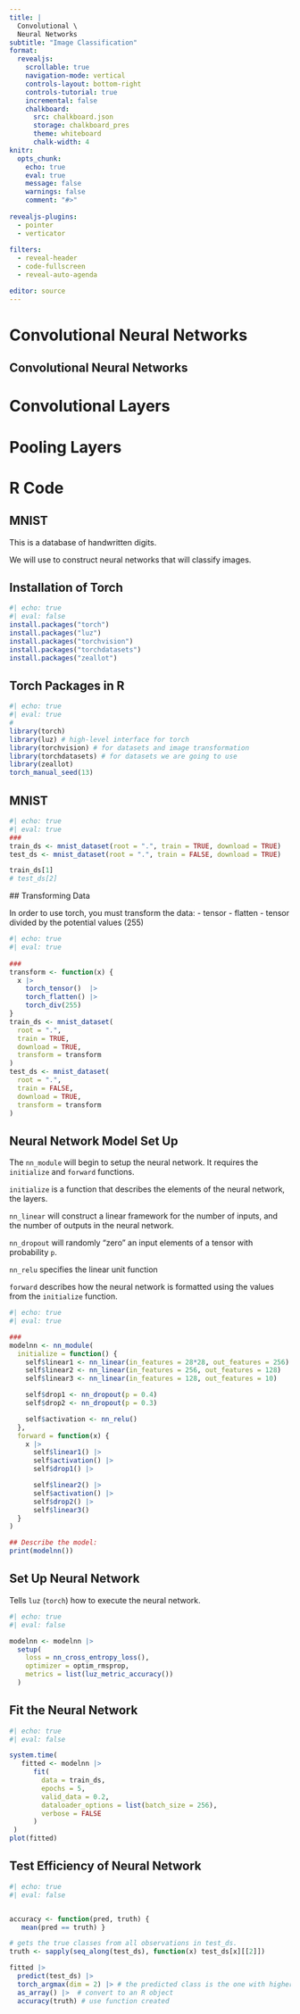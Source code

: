 ```yaml
---
title: |
  Convolutional \
  Neural Networks
subtitle: "Image Classification"
format:
  revealjs:
    scrollable: true
    navigation-mode: vertical
    controls-layout: bottom-right
    controls-tutorial: true
    incremental: false 
    chalkboard:
      src: chalkboard.json
      storage: chalkboard_pres
      theme: whiteboard
      chalk-width: 4
knitr:
  opts_chunk: 
    echo: true
    eval: true
    message: false
    warnings: false
    comment: "#>" 
    
revealjs-plugins:
  - pointer
  - verticator
  
filters: 
  - reveal-header
  - code-fullscreen
  - reveal-auto-agenda

editor: source
---
```


# Convolutional Neural Networks

## Convolutional Neural Networks

# Convolutional Layers

# Pooling Layers

# R Code

## MNIST

This is a database of handwritten digits.

We will use to construct neural networks that will classify images.

## Installation of Torch

```r
#| echo: true
#| eval: false
install.packages("torch")
install.packages("luz")
install.packages("torchvision")
install.packages("torchdatasets")
install.packages("zeallot")

```

## Torch Packages in R

```r
#| echo: true
#| eval: true
# 
library(torch)
library(luz) # high-level interface for torch
library(torchvision) # for datasets and image transformation
library(torchdatasets) # for datasets we are going to use
library(zeallot)
torch_manual_seed(13)

```


## MNIST

```r
#| echo: true
#| eval: true
###
train_ds <- mnist_dataset(root = ".", train = TRUE, download = TRUE)
test_ds <- mnist_dataset(root = ".", train = FALSE, download = TRUE)

train_ds[1]
# test_ds[2]

```


  ## Transforming Data

In order to use torch, you must transform the data:
-   tensor
-   flatten
-   tensor divided by the potential values (255)


```r
#| echo: true
#| eval: true
 
###
transform <- function(x) {
  x |>
    torch_tensor()  |>
    torch_flatten() |>
    torch_div(255)
}
train_ds <- mnist_dataset(
  root = ".",
  train = TRUE,
  download = TRUE,
  transform = transform
)
test_ds <- mnist_dataset(
  root = ".",
  train = FALSE,
  download = TRUE,
  transform = transform
)

```


## Neural Network Model Set Up

The `nn_module` will begin to setup the neural network. It requires the `initialize` and `forward` functions.

::: fragment
`initialize` is a function that describes the elements of the neural network, the layers.
:::


::: fragment
`nn_linear` will construct a linear framework for the number of inputs, and the number of outputs in the neural network.
:::

::: fragment
`nn_dropout` will randomly "zero" an input elements of a tensor with probability `p`.
:::

::: fragment
`nn_relu` specifies the linear unit function
:::

::: fragment
`forward` describes how the neural network is formatted using the values from the `initialize` function.
:::



```r
#| echo: true
#| eval: true

###
modelnn <- nn_module(
  initialize = function() {
    self$linear1 <- nn_linear(in_features = 28*28, out_features = 256)
    self$linear2 <- nn_linear(in_features = 256, out_features = 128)
    self$linear3 <- nn_linear(in_features = 128, out_features = 10)

    self$drop1 <- nn_dropout(p = 0.4)
    self$drop2 <- nn_dropout(p = 0.3)

    self$activation <- nn_relu()
  },
  forward = function(x) {
    x |>
      self$linear1() |>
      self$activation() |>
      self$drop1() |>

      self$linear2() |>
      self$activation() |>
      self$drop2() |>
      self$linear3()
  }
)

## Describe the model:
print(modelnn())

```

## Set Up Neural Network

Tells `luz` (`torch`) how to execute the neural network.

```r
#| echo: true
#| eval: false

modelnn <- modelnn |>
  setup(
    loss = nn_cross_entropy_loss(),
    optimizer = optim_rmsprop,
    metrics = list(luz_metric_accuracy())
  )
```

## Fit the Neural Network




```r
#| echo: true
#| eval: false

system.time(
   fitted <- modelnn |>
      fit(
        data = train_ds,
        epochs = 5,
        valid_data = 0.2,
        dataloader_options = list(batch_size = 256),
        verbose = FALSE
      )
 )
plot(fitted)
```


## Test Efficiency of Neural Network

```r
#| echo: true
#| eval: false


accuracy <- function(pred, truth) {
   mean(pred == truth) }

# gets the true classes from all observations in test_ds.
truth <- sapply(seq_along(test_ds), function(x) test_ds[x][[2]])

fitted |>
  predict(test_ds) |>
  torch_argmax(dim = 2) |> # the predicted class is the one with higher 'logit'.
  as_array() |>  # convert to an R object
  accuracy(truth) # use function created

```
